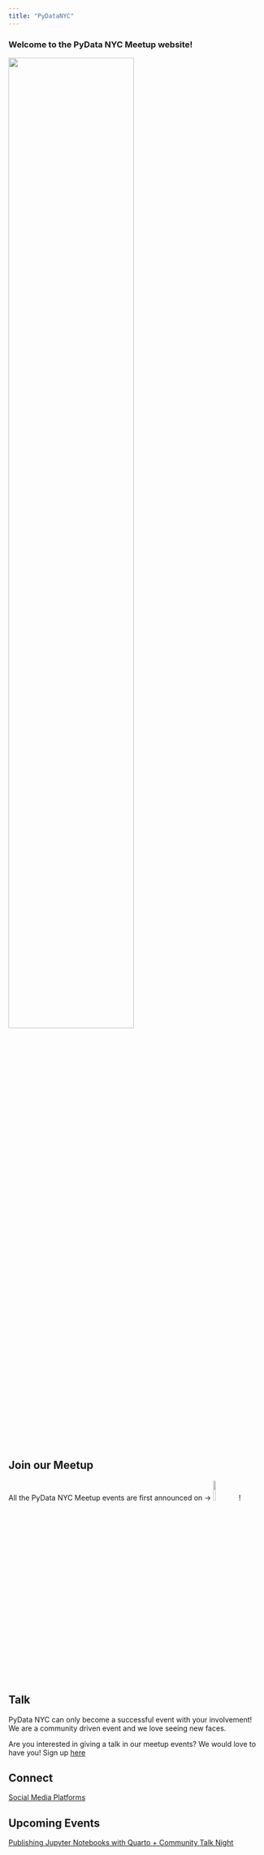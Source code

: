 ```yaml
---
title: "PyDataNYC"
---
```


### Welcome to the PyData NYC Meetup website!
[![](assets/pydata2022_conf.jpg){width=70% fig-align="center"}]("#") 
<!-- placeholder image -->

## Join our Meetup
All the PyData NYC Meetup events are first announced on -> [![](assets/meetup.svg){width=10%}](https://www.meetup.com/pydatanyc/)! 



## Talk
PyData NYC can only become a successful event with your involvement! We are a community driven event and we love seeing new faces.

Are you interested in giving a talk in our meetup events? We would love to have you!
Sign up [here](https://forms.gle/vkab3vjLmwHgrrHU9)

## Connect
[Social Media Platforms](pages/Social.qmd)

## Upcoming Events
[Publishing Jupyter Notebooks with Quarto + Community Talk Night](https://www.meetup.com/pydatanyc/events/293373920/)


